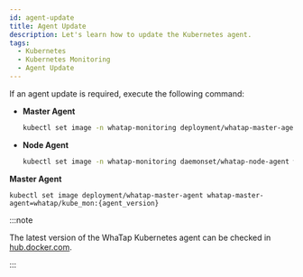 ```yaml
---
id: agent-update
title: Agent Update
description: Let's learn how to update the Kubernetes agent.
tags:
  - Kubernetes
  - Kubernetes Monitoring
  - Agent Update
---
```



If an agent update is required, execute the following command:

<Tabs groupId='k8stype'>

<TabItem value='kubernetes' label='KUBERNETES' default>

-   **Master Agent**

    ```bash
    kubectl set image -n whatap-monitoring deployment/whatap-master-agent whatap-master-agent=whatap/kube_mon:{agent_version}
    ```

-   **Node Agent**

    ```bash
    kubectl set image -n whatap-monitoring daemonset/whatap-node-agent whatap-node-agent=whatap/kube_mon:{agent_version}
    ```

</TabItem>

<TabItem value='eksfragate' label='EKS Fargate(Scheduled support)'>

**Master Agent**

```
kubectl set image deployment/whatap-master-agent whatap-master-agent=whatap/kube_mon:{agent_version}
```

</TabItem>

</Tabs>

:::note

The latest version of the WhaTap Kubernetes agent can be checked in [hub.docker.com](https://hub.docker.com/r/whatap/kube_mon/tags).

:::
